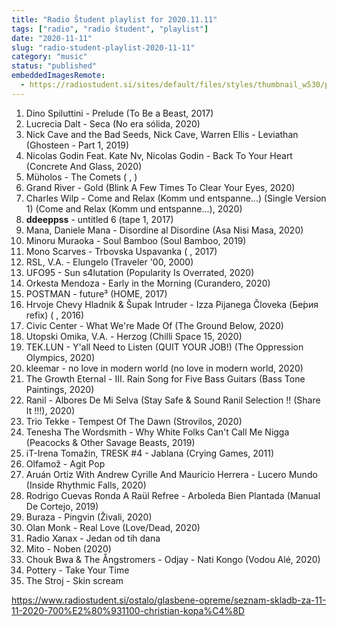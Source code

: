 ```yaml
---
title: "Radio Študent playlist for 2020.11.11"
tags: ["radio", "radio študent", "playlist"]
date: "2020-11-11"
slug: "radio-student-playlist-2020-11-11"
category: "music"
status: "published"
embeddedImagesRemote:
  - https://radiostudent.si/sites/default/files/styles/thumbnail_w530/public/slike/2020-11-11-seznam-skladb-za-11-11-2020-700%E2%80%931100-christian-kopa%C4%8D-119070.jpg
---
```



1. Dino Spiluttini - Prelude (To Be a Beast, 2017)
2. Lucrecia Dalt - Seca (No era sólida, 2020)
3. Nick Cave and the Bad Seeds, Nick Cave, Warren Ellis - Leviathan (Ghosteen - Part 1, 2019)
4. Nicolas Godin Feat. Kate Nv, Nicolas Godin - Back To Your Heart (Concrete And Glass, 2020)
5. Müholos - The Comets ( , )
6. Grand River - Gold (Blink A Few Times To Clear Your Eyes, 2020)
7. Charles Wilp - Come and Relax (Komm und entspanne...) (Single Version 1) (Come and Relax (Komm und entspanne...), 2020)
8. **ddeeppss** - untitled 6 (tape 1, 2017)
9. Mana, Daniele Mana - Disordine al Disordine (Asa Nisi Masa, 2020)
10. Minoru Muraoka - Soul Bamboo (Soul Bamboo, 2019)
11. Mono Scarves - Trbovska Uspavanka ( , 2017)
12. RSL, V.A. - Elungelo (Traveler '00, 2000)
13. UFO95 - Sun s4lutation (Popularity Is Overrated, 2020)
14. Orkesta Mendoza - Early in the Morning (Curandero, 2020)
15. POSTMAN - future³ (HOME, 2017)
16. Hrvoje Chevy Hladnik & Šupak Intruder - Izza Pijanega Človeka (Бе́рия refix) ( , 2016)
17. Civic Center - What We're Made Of (The Ground Below, 2020)
18. Utopski Omika, V.A. - Herzog (Chilli Space 15, 2020)
19. TEK.LUN - Y'all Need to Listen (QUIT YOUR JOB!) (The Oppression Olympics, 2020)
20. kleemar - no love in modern world (no love in modern world, 2020)
21. The Growth Eternal - III. Rain Song for Five Bass Guitars (Bass Tone Paintings, 2020)
22. Ranil - Albores De Mi Selva (Stay Safe & Sound Ranil Selection !! (Share It !!!), 2020)
23. Trio Tekke - Tempest Of The Dawn (Strovilos, 2020)
24. Tenesha The Wordsmith - Why White Folks Can't Call Me Nigga (Peacocks & Other Savage Beasts, 2019)
25. iT-Irena Tomažin, TRESK #4 - Jablana (Crying Games, 2011)
26. Olfamož - Agit Pop
27. Aruán Ortiz With Andrew Cyrille And Mauricio Herrera - Lucero Mundo (Inside Rhythmic Falls, 2020)
28. Rodrigo Cuevas Ronda A Raül Refree - Arboleda Bien Plantada (Manual De Cortejo, 2019)
29. Buraza - Pingvin (Živali, 2020)
30. Olan Monk - Real Love (Love/Dead, 2020)
31. Radio Xanax - Jedan od tih dana
32. Mito - Noben (2020)
33. Chouk Bwa & The Ångstromers - Odjay - Nati Kongo (Vodou Alé, 2020)
34. Pottery - Take Your Time
35. The Stroj - Skin scream

https://www.radiostudent.si/ostalo/glasbene-opreme/seznam-skladb-za-11-11-2020-700%E2%80%931100-christian-kopa%C4%8D

<div
  style={{
    gridArea: "1/1",
    position: "relative",
    placeItems: "center",
    display: "grid",
  }}
>
  <GatsbyImage
    style={{ marginTop: "2em" }}
    imgStyle={{ border: "3px dotted tomato" }}
    alt=""
    image={getImage(props.remoteImages[0])}
  />
</div>

